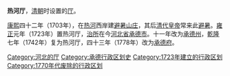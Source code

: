 '''热河厅'''，[[清朝|清朝]]时设置的[[厅_(行政区划)|厅]]。

[[康熙|康熙]]四十二年（1703年），在[[热河|热河]]西岸建[[承德避暑山庄及其周围寺庙|避暑山庄]]，其后[[清朝君主列表|清代皇帝]]常来此[[避暑|避暑]]。[[雍正|雍正]]元年（1723年）置热河厅，[[行政中心|治所]]在今[[河北省|河北省]][[承德市|承德市]]。十一年改为[[承德州|承德州]]，[[乾隆|乾隆]]七年（1742年）复为热河厅，四十三年（1778年）改为[[承德府|承德府]]。 

{{清朝行政区划小作品}}
{{DEFAULTSORT:R}}
[[Category:河北的厅|Category:河北的厅]] 
[[Category:承德行政区划史|Category:承德行政区划史]]
[[Category:1723年建立的行政区划|Category:1723年建立的行政区划]]
[[Category:1770年代废除的行政区划|Category:1770年代废除的行政区划]]